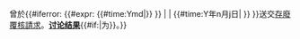 {{tmbox
| image     = [[File:Ambox deletion recycle.svg|50px]]
| text      = 此{{#ifeq:{{NAMESPACE}}|{{ns:7}}|檔案|頁面}}曾於{{#iferror: {{#expr: {{#time:Ymd|{{{1|無}}}}} }} | {{{1}}} | {{#time:Y年n月j日|{{{1|}}} }} }}送交[[WP:存廢覆核請求|存廢覆核請求]]。'''[[special:diff/{{{2}}}|讨论结果]]'''{{#if:{{{3|}}}|为'''{{{3}}}'''}}。}}<noinclude>{{Documentation}}</noinclude>